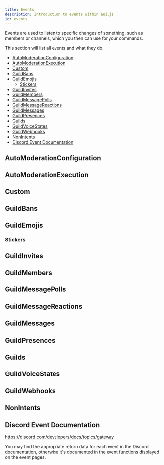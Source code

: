 ```yaml
---
title: Events
description: Introduction to events within aoi.js
id: events
---
```



Events are used to listen to specific changes of something, such as members or channels, which you then can use for your commands.

This section will list all events and what they do.

- [AutoModerationConfiguration](#automoderationconfiguration)
- [AutoModerationExecution](#automoderationexecution)
- [Custom](#custom)
- [GuildBans](#guildbans)
- [GuildEmojis](#guildemojis)
  - [Stickers](#stickers)
- [GuildInvites](#guildinvites)
- [GuildMembers](#guildmembers)
- [GuildMessagePolls](#guildmessagepolls)
- [GuildMessageReactions](#guildmessagereactions)
- [GuildMessages](#guildmessages)
- [GuildPresences](#guildpresences)
- [Guilds](#guilds)
- [GuildVoiceStates](#guildvoicestates)
- [GuildWebhooks](#guildwebhooks)
- [NonIntents](#nonintents)
- [Discord Event Documentation](#discord-event-documentation)

## AutoModerationConfiguration

<LinkCard
  title="onAutoModerationRuleCreate"
  href="/events/automoderationconfiguration/automoderationrulecreate"
  description="This event triggers whenever a auto moderation rule is created."
/>

<LinkCard
  title="onAutoModerationRuleDelete"
  href="/events/automoderationconfiguration/automoderationruledelete"
  description="This event triggers whenever a auto moderation rule is deleted."
/>

<LinkCard
  title="onAutoModerationRuleUpdate"
  href="/events/automoderationconfiguration/automoderationruleupdate"
  description="This event triggers whenever a auto moderation rule is updated."
/>

## AutoModerationExecution

<LinkCard
  title="onAutoModerationExecution"
  href="/events/automoderationexecution/automoderationexecution"
  description="This event triggers whenever a auto moderation rule is triggered."
/>

## Custom

<LinkCard
  title="onFunctionError"
  href="/events/custom/functionerror"
  description="This event triggers whenever a function has an error."
/>

<LinkCard
  title="onVariableCreate"
  href="/events/variablecreate"
  description="This event triggers whenever a variable is created."
/>

<LinkCard
  title="onVariableDelete"
  href="/events/variabledelete"
  description="This event triggers whenever a variable is deleted."
/>

<LinkCard
  title="onVariableUpdate"
  href="/events/variableupdate"
  description="This event triggers whenever a variable is updated."
/>

## GuildBans

<LinkCard
  title="onGuildBanAdd"
  href="/events/guildbans/banadd"
  description="This event triggers whenever a member is banned."
/>

<LinkCard
  title="onGuildBanRemove"
  href="/events/guildbans/banremove"
  description="This event triggers whenever a member is unbanned."
/>

## GuildEmojis

<LinkCard
  title="onEmojiCreate"
  href="/events/guildemojis/emojicreate"
  description="This event triggers whenever a emoji is created."
/>

<LinkCard
  title="onEmojiDelete"
  href="/events/guildemojis/emojidelete"
  description="This event triggers whenever a emoji is deleted."
/>

<LinkCard
  title="onEmojiUpdate"
  href="/events/guildemojis/emojiupdate"
  description="This event triggers whenever a emoji is updated."
/>

### Stickers

<LinkCard
  title="onStickerCreate"
  href="/events/guildemojis/stickercreate"
  description="This event triggers whenever a sticker is created."
/>

<LinkCard
  title="onStickerDelete"
  href="/events/guildemojis/stickerdelete"
  description="This event triggers whenever a sticker is deleted."
/>

<LinkCard
  title="onStickerUpdate"
  href="/events/guildemojis/stickerupdate"
  description="This event triggers whenever a sticker is updated."
/>

## GuildInvites

<LinkCard
  title="onInviteCreate"
  href="/events/guildinvites/invitecreate"
  description="This event triggers whenever a invite is created."
/>

<LinkCard
  title="onInviteDelete"
  href="/events/guildinvites/invitedelete"
  description="This event triggers whenever a invite is deleted."
/>

## GuildMembers

<LinkCard
  title="onJoin"
  href="/events/guildmembers/join"
  description="This event triggers whenever a member joins a guild."
/>

<LinkCard
  title="onLeave"
  href="/events/guildmembers/leave"
  description="This event triggers whenever a member leaves a guild."
/>

<LinkCard
  title="onMemberAvailable"
  href="/events/guildmembers/memberavailable"
  description="This event triggers whenever a member becomes available."
/>

<LinkCard
  title="onMemberChunk"
  href="/events/guildmembers/memberchunk"
  description="This event triggers whenever a member chunk is received."
/>

<LinkCard
  title="onMemberUpdate"
  href="/events/guildmembers/memberupdate"
  description="This event triggers whenever a member is updated."
/>

## GuildMessagePolls

<LinkCard
  title="onPollVoteAdd"
  href="/events/guildmessagepolls/pollvoteadd"
  description="This event triggers whenever a vote is added to a poll."
/>

<LinkCard
  title="onPollVoteRemove"
  href="/events/guildmessagepolls/pollvoteremove"
  description="This event triggers whenever a vote is removed from a poll."
/>

## GuildMessageReactions

<LinkCard
  title="onReactionAdd"
  href="/events/guildmessagereactions/reactionadd"
  description="This event triggers whenever a reaction is added to a message."
/>

<LinkCard
  title="onReactionRemove"
  href="/events/guildmessagereactions/reactionremove"
  description="This event triggers whenever a reaction is removed from a message."
/>

<LinkCard
  title="onReactionRemoveAll"
  href="/events/guildmessagereactions/reactionremoveall"
  description="This event triggers whenever all reactions are removed from a message."
/>

<LinkCard
  title="onReactionRemoveEmoji"
  href="/events/guildmessagereactions/reactionremoveemoji"
  description="This event triggers whenever a reaction is removed from a message."
/>

## GuildMessages

<LinkCard
  title="onMessageDelete"
  href="/events/guildmessages/messagedelete"
  description="This event triggers whenever a message is deleted."
/>

<LinkCard
  title="onMessageDeleteBulk"
  href="/events/messagedeletebulk"
  description="This event triggers whenever multiple messages are deleted."
/>

<LinkCard
  title="onMessageUpdate"
  href="/events/guildmessages/messageupdate"
  description="This event triggers whenever a message is updated."
/>

<LinkCard
  title="onTypingStart"
  href="/events/guildmessagetypings/typingstart"
  description="This event triggers whenever a user starts typing."
/>

## GuildPresences

<LinkCard
  title="onPresenceUpdate"
  href="/events/guildpresences/presenceupdate"
  description="This event triggers whenever a presence is updated."
/>

## Guilds

<LinkCard
  title="onChannelCreate"
  href="/events/guilds/channelcreate"
  description="This event triggers whenever a channel is created."
/>

<LinkCard
  title="onChannelDelete"
  href="/events/guilds/channeldelete"
  description="This event triggers whenever a channel is deleted."
/>

<LinkCard
  title="onChannelPinsUpdate"
  href="/events/guilds/channelpinsupdate"
  description="This event triggers whenever a channel's pins are updated."
/>

<LinkCard
  title="onChannelUpdate"
  href="/events/guilds/channelupdate"
  description="This event triggers whenever a channel is updated."
/>

<LinkCard
  title="onGuildJoin"
  href="/events/guilds/guildjoin"
  description="This event triggers whenever the bot joins a guild."
/>

<LinkCard
  title="onGuildLeave"
  href="/events/guilds/guildleave"
  description="This event triggers whenever the bot leaves a guild."
/>

<LinkCard
  title="onGuildUnavailable"
  href="/events/guilds/guildunavailable"
  description="This event triggers whenever a guild becomes unavailable."
/>

<LinkCard
  title="onGuildUpdate"
  href="/events/guilds/guildupdate"
  description="This event triggers whenever a guild is updated."
/>

<LinkCard
  title="onRoleCreate"
  href="/events/guilds/rolecreate"
  description="This event triggers whenever a role is created."
/>

<LinkCard
  title="onRoleDelete"
  href="/events/guilds/roledelete"
  description="This event triggers whenever a role is deleted."
/>

<LinkCard
  title="onRoleUpdate"
  href="/events/guilds/roleupdate"
  description="This event triggers whenever a role is updated."
/>

<LinkCard
  title="onStageInstanceCreate"
  href="/events/guilds/stageinstancecreate"
  description="This event triggers whenever a stage instance is created."
/>

<LinkCard
  title="onStageInstanceDelete"
  href="/events/guilds/stageinstancedelete"
  description="This event triggers whenever a stage instance is deleted."
/>

<LinkCard
  title="onStageInstanceUpdate"
  href="/events/guilds/stageinstanceupdate"
  description="This event triggers whenever a stage instance is updated."
/>

<LinkCard
  title="onThreadCreate"
  href="/events/guilds/threadcreate"
  description="This event triggers whenever a thread is created."
/>

<LinkCard
  title="onThreadDelete"
  href="/events/guilds/threaddelete"
  description="This event triggers whenever a thread is deleted."
/>

<LinkCard
  title="onThreadListSync"
  href="/events/guilds/threadlistsync"
  description="This event triggers whenever a thread list is synced."
/>

<LinkCard
  title="onThreadMembersUpdate"
  href="/events/guilds/threadmembersupdate"
  description="This event triggers whenever a thread's members are updated."
/>

<LinkCard
  title="onThreadMemberUpdate"
  href="/events/guilds/threadmemberupdate"
  description="This event triggers whenever a thread member is updated."
/>

<LinkCard
  title="onThreadUpdate"
  href="/events/guilds/threadupdate"
  description="This event triggers whenever a thread is updated."
/>

## GuildVoiceStates

<LinkCard
  title="onVoiceStateUpdate"
  href="/events/guildvoicestates/voicestateupdate"
  description="This event triggers whenever a voice state is updated."
/>

## GuildWebhooks

<LinkCard
  title="onWebhooksUpdate"
  href="/events/guildwebhooks/webhooksupdate"
  description="This event triggers whenever a webhook is updated."
/>

## NonIntents

<LinkCard
  title="onApplicationCommandPermissionsUpdate"
  href="/events/nonintents/applicationcommandpermissionsupdate"
  description="This event triggers whenever a application command permissions are updated."
/>

<LinkCard
  title="onEntitlementCreate"
  href="/events/nonintents/entitlementcreate"
  description="This event triggers whenever a entitlement is created."
/>

<LinkCard
  title="onEntitlementDelete"
  href="/events/nonintents/entitlementdelete"
  description="This event triggers whenever a entitlement is deleted."
/>

<LinkCard
  title="onEntitlementUpdate"
  href="/events/nonintents/entitlementupdate"
  description="This event triggers whenever a entitlement is updated."
/>

<LinkCard
  title="onInteractionCreate"
  href="/events/nonintents/interactioncreate"
  description="This event triggers whenever a interaction is created."
/>

## Discord Event Documentation

https://discord.com/developers/docs/topics/gateway

You may find the appropriate return data for each event in the Discord documentation, otherwise it's documented in the event functions displayed on the event pages.

